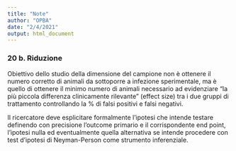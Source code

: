 ```yaml
---
title: "Note"
author: "OPBA"
date: "2/4/2021"
output: html_document
---
```


### 20 b. Riduzione
Obiettivo dello studio della dimensione del campione non è ottenere il numero corretto di animali da sottoporre a infezione sperimentale, ma è quello di ottenere il minimo numero di animali necessario ad evidenziare "la più piccola differenza clinicamente rilevante" (effect size) tra i due gruppi di trattamento controllando la % di falsi positivi e falsi negativi.

Il ricercatore deve esplicitare formalmente l'ipotesi che intende testare definendo con precisione l'outcome primario e il corrispondente end point, l'ipotesi nulla ed eventualmente quella alternativa se intende procedere con test d'ipotesi di Neyman-Person come strumento inferenziale. 

